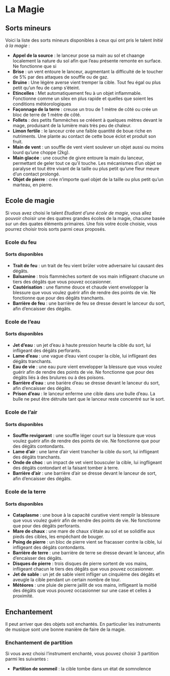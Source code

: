 # La Magie

## Sorts mineurs

Voici la liste des sorts mineurs disponibles à ceux qui ont pris le talent *Initié à la magie* :

- **Appel de la source** : le lanceur pose sa main au sol et chaange localement la nature du sol afin que l'eau présente remonte en surface. Ne fonctionne que si 
- **Brise** : un vent entoure le lanceur, augmentant la difficulté de le toucher de 5% par des attaques de souffle ou de gaz. 
- **Bruine** : Une légère averse vient tremper la cible. Tout feu égal ou plus petit qu'un feu de camp s'éteint.
- **Etincelles** : Met automatiquement feu à un objet inflammable. Fonctionne comme un silex en plus rapide et quelles que soient les conditions météorologiques
- **Façonnage de la terre** : creuse un trou de 1 mètre de côté ou crée un bloc de terre de 1 mètre de côté.
- **Follets** : des petits flammèches se crééent à quelques mètres devant le mage, produisant de la lumière mais très peu de chaleur.
- **Limon fertile** : le lanceur crée une faible quantité de boue riche en nutriments. Une plante au contact de cette boue éclot et produit son fruit. 
- **Main de vent** : un souffle de vent vient soulever un objet aussi ou moins lourd qu'une choppe (2kg). 
- **Main glacée** : une couche de givre entoure la main du lanceur, permettant de geler tout ce qu'il touche. Les mécanismes d'un objet se paralyse et tout être vivant de la taille ou plus petit qu'une fleur meure d'un contact prolongé.
- **Objet de pierre** : crée n'importe quel objet de la taille ou plus petit qu'un marteau, en pierre.

## Ecole de magie

Si vous avez choisi le talent *Etudiant d'une école de magie*, vous allez pouvoir choisir une des quatres grandes écoles de la magie, chacune basée sur un des quates éléments primaires. Une fois votre école choisie, vous pourrez choisir trois sorts parmi ceux proposés.

### Ecole du feu

#### Sorts disponibles

- **Trait de feu** : un trait de feu vient brûler votre adversaire lui causant des dégâts.
- **Balsamine** : trois flammèches sortent de vos main infligeant chacune un tiers des dégâts que vous pouvez occasionner.
- **Cautérisation** : une flamme douce et chaude vient envelopper la blessure que vous voulez guérir afin de rendre des points de vie. Ne fonctionne que pour des dégâts tranchants.
- **Barrière de feu** : une barrière de feu se dresse devant le lanceur du sort, afin d'encaisser des dégâts.

### Ecole de l'eau 

#### Sorts disponibles

- **Jet d'eau** : un jet d'eau à haute pression heurte la cible du sort, lui infligeant des dégâts perforants.
- **Lame d'eau** : une vague d'eau vient couper la cible, lui infligeant des dégâts tranchants. 
- **Eau de vie** : une eau pure vient envelopper la blessure que vous voulez guérir afin de rendre des points de vie. Ne fonctionne que pour des dégâts liés à des brulures ou à des poisons.
- **Barrière d'eau** : une barière d'eau se dresse devant le lanceur du sort, afin d'encaisser des dégâts.
- **Prison d'eau** : le lanceur enferme une cible dans une bulle d'eau. La bulle ne peut être détruite tant que le lanceur reste concentré sur le sort.

### Ecole de l'air

#### Sorts disponibles

- **Souffle revigorant** : une souffle léger court sur la blessure que vous voulez guérir afin de rendre des points de vie. Ne fonctionne que pour des dégâts contondants. 
- **Lame d'air** : une lame d'air vient trancher la cible du sort, lui infligeant des dégâts tranchants.
- **Onde de choc** : un impact de vet vient bousculer la cible, lui ingfligeant des dégâts contondant et la faisant tomber à terre.
- **Barrière d'air** : une barrière d'air se dresse devant le lanceur de sort, afin d'encaisser des dégâts. 

### Ecole de la terre

#### Sorts disponibles

- **Cataplasme** : une boue à la capacité curative vient remplir la blessure que vous voulez guérir afin de rendre des points de vie. Ne fonctionne que pour des dégâts perforants.
- **Mare de chaux** : une mare de chaux s'étale au sol et se solidifie aux pieds des cibles, les empêchant de bouger. 
- **Poing de pierre** : un bloc de pierre vient se fracasser contre la cible, lui infligeant des dégâts contondants.
- **Barrière de terre** : une barrière de terre se dresse devant le lanceur, afin d'encaisser des dégâts. 
- **Disques de pierre** : trois disques de pierre sortent de vos mains, infligeant chacun le tiers des dégâts que vous pouvez occasionner.
- **Jet de sable** : un jet de sable vient infliger un cinquième des dégâts et aveugle la cible pendant un certain nombre de tour.
- **Météores** : une pluie de pierre jaillit de vos mains, infligeant la moitié des dégâts que vous pouvez occasionner sur une case et celles à proximité.
 

## Enchantement

Il peut arriver que des objets soit enchantés. En particulier les instruments de musique sont une bonne manière de faire de la magie. 

### Enchantement de partition

Si vous avez choisi l'instrument enchanté, vous pouvez choisir 3 partition parmi les suivantes :

- **Partition de sommeil** : la cible tombe dans un état de somnolence